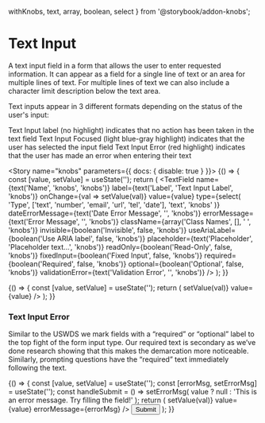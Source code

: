 
  withKnobs,
  text,
  array,
  boolean,
  select
} from '@storybook/addon-knobs';



<Meta title="Commons/Components/Form Fields/TextField" component={TextField} />

# Text Input

A text input field in a form that allows the user to enter requested information. It can appear as a field for a single line of text or an area for multiple lines of text. For multiple lines of text we can also include a character limit description below the text area.

Text inputs appear in 3 different formats depending on the status of the user's input:

Text Input label (no highlight) indicates that no action has been taken in the text field
Text Input Focused (light blue-gray highlight) indicates that the user has selected the input field
Text Input Error (red highlight) indicates that the user has made an error when entering their text

<Story name="knobs" parameters={{ docs: { disable: true } }}>
  {() => {
    const [value, setValue] = useState('');
    return (
      <TextField
        name={text('Name', 'knobs', 'knobs')}
        label={text('Label', 'Text Input Label', 'knobs')}
        onChange={val => setValue(val)}
        value={value}
        type={select(
          'Type',
          ['text', 'number', 'email', 'url', 'tel', 'date'],
          'text',
          'knobs'
        )}
        dateErrorMessage={text('Date Error Message', '', 'knobs')}
        errorMessage={text('Error Message', '', 'knobs')}
        className={array('Class Names', [], ' ', 'knobs')}
        invisible={boolean('Invisible', false, 'knobs')}
        useAriaLabel={boolean('Use ARIA label', false, 'knobs')}
        placeholder={text('Placeholder', 'Placeholder text...', 'knobs')}
        readOnly={boolean('Read-Only', false, 'knobs')}
        fixedInput={boolean('Fixed Input', false, 'knobs')}
        required={boolean('Required', false, 'knobs')}
        optional={boolean('Optional', false, 'knobs')}
        validationError={text('Validation Error', '', 'knobs')}
      />
    );
  }}
</Story>

<Preview>
  <Story name="normal">
    {() => {
      const [value, setValue] = useState('');
      return (
        <TextField
          name="text2"
          label="Text Input Label"
          onChange={val => setValue(val)}
          value={value}
        />
      );
    }}
  </Story>
</Preview>

### Text Input Error

Similar to the USWDS we mark fields with a “required” or “optional” label to the top fight of the form input type. Our required text is secondary as we’ve done research showing that this makes the demarcation more noticeable. Similarly, prompting questions have the “required” text immediately following the text.

<Preview>
  <Story name="errorMsg">
    {() => {
      const [value, setValue] = useState('');
      const [errorMsg, setErrorMsg] = useState('');
      const handleSubmit = () =>
        setErrorMsg(
          value ? null : 'This is an error message. Try filling the field!'
        );
      return (
        <React.Fragment>
          <TextField
            name="text1"
            label="Text Input Label"
            required
            onChange={val => setValue(val)}
            value={value}
            errorMessage={errorMsg}
          />
          <Button onClick={handleSubmit}>Submit</Button>
        </React.Fragment>
      );
    }}
  </Story>
</Preview>

<Props of={TextField} />
